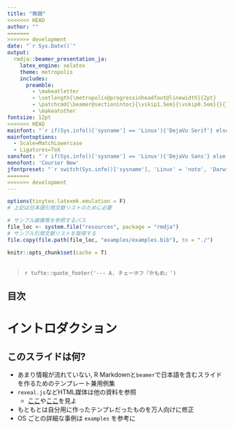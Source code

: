 ```yaml
---
title: "無題"
<<<<<<< HEAD
author: ""
=======
>>>>>>> development
date: "`r Sys.Date()`"
output:
  rmdja::beamer_presentation_ja:
    latex_engine: xelatex
    theme: metropolis
    includes:
      preamble:
        - \makeatletter
        - \setlength{\metropolis@progressinheadfoot@linewidth}{2pt}
        - \patchcmd{\beamer@sectionintoc}{\vskip1.5em}{\vskip0.5em}{}{}
        - \makeatother
fontsize: 12pt
<<<<<<< HEAD
mainfont: "`r if(Sys.info()['sysname'] == 'Linux'){'DejaVu Serif'} else {'Times New Roman'}`"
mainfontoptions:
  - Scale=MatchLowercase
  - Ligatures=TeX
sansfont: "`r if(Sys.info()['sysname'] == 'Linux'){'DejaVu Sans'} else {'Arial'}`"
monofont: 'Courier New'
jfontpreset: "`r switch(Sys.info()['sysname'], 'Linux' = 'noto', 'Darwin' = 'hiragino-pro', 'Windows' = 'ms')`"
=======
>>>>>>> development
---
```


```r
options(tinytex.latexmk.emulation = F)
# 上記は日本語引用文献リストのために必要

# サンプル画像等を参照するパス
file_loc <- system.file("resources", package = "rmdja")
# サンプル引用文献リストを取得する
file.copy(file.path(file_loc, "examples/examples.bib"), to = "./")

knitr::opts_chunk$set(cache = T)
```

## 

> `\textrm{Нужны новые формы. Новые формы нужны, а если их нет, то лучше ничего не нужно.}`{=latex}
>
> `\textrm{新しいフォーマットが必要なんですよ. 新しいフォーマットが. それがないというなら, いっそ何もないほうがいい.}`{=latex} 
> `r tufte::quote_footer('--- A. チェーホフ『かもめ』')`

## 目次

\tableofcontents[hideallsubsections]

# イントロダクション

## このスライドは何?
* あまり情報が流れていない, R Markdownと`beamer`で日本語を含むスライドを作るためのテンプレート兼用例集
* `reveal.js`などHTML媒体は他の資料を参照
  + [ここ](https://kazutan.github.io/SappoRoR6/rmd_slide.html#/)や[ここ](https://kazutan.github.io/fukuokaR11/intro_rmarkdown_d.html)を見よ
* もともとは自分用に作ったテンプレだったものを万人向けに修正
* OS ごとの詳細な事例は `examples` を参考に
